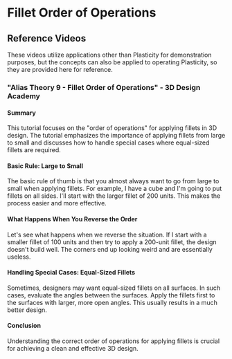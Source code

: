 # Fillet Order of Operations



## Reference Videos

These videos utilize applications other than Plasticity for demonstration purposes, but the concepts can also be applied to operating Plasticity, so they are provided here for reference.

### "Alias Theory 9 - Fillet Order of Operations" - 3D Design Academy

<YouTube videoId="NowFoAGen7k" />

#### Summary
This tutorial focuses on the "order of operations" for applying fillets in 3D design. The tutorial emphasizes the importance of applying fillets from large to small and discusses how to handle special cases where equal-sized fillets are required.

#### Basic Rule: Large to Small
The basic rule of thumb is that you almost always want to go from large to small when applying fillets. For example, I have a cube and I'm going to put fillets on all sides. I'll start with the larger fillet of 200 units. This makes the process easier and more effective.

#### What Happens When You Reverse the Order
Let's see what happens when we reverse the situation. If I start with a smaller fillet of 100 units and then try to apply a 200-unit fillet, the design doesn't build well. The corners end up looking weird and are essentially useless.

#### Handling Special Cases: Equal-Sized Fillets
Sometimes, designers may want equal-sized fillets on all surfaces. In such cases, evaluate the angles between the surfaces. Apply the fillets first to the surfaces with larger, more open angles. This usually results in a much better design.

#### Conclusion
Understanding the correct order of operations for applying fillets is crucial for achieving a clean and effective 3D design. 












